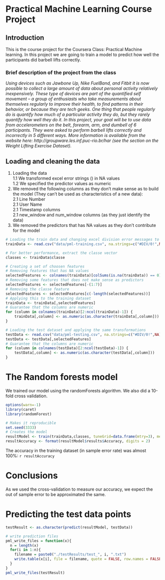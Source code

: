 Practical Machine Learning Course Project
========================================================

## Introduction

This is the course project for the Coursera Class: Practical Machine learning. In this project we are going to train a model to predict how well the participants did barbell lifts correctly.

### Brief description of the project from the class

_Using devices such as Jawbone Up, Nike FuelBand, and Fitbit it is now possible to collect a large amount of data about personal activity relatively inexpensively. These type of devices are part of the quantified self movement – a group of enthusiasts who take measurements about themselves regularly to improve their health, to find patterns in their behavior, or because they are tech geeks. One thing that people regularly do is quantify how much of a particular activity they do, but they rarely quantify how well they do it. In this project, your goal will be to use data from accelerometers on the belt, forearm, arm, and dumbell of 6 participants. They were asked to perform barbell lifts correctly and incorrectly in 5 different ways. More information is available from the website here: http://groupware.les.inf.puc-rio.br/har (see the section on the Weight Lifting Exercise Dataset)._

## Loading and cleaning the data

1. Loading the data  
1.1 We transformed excel error strings () in NA values  
1.2 We specified the predictor values as numeric  
2. We removed the following columns as they don't make sense as to build the model (They can't be used as characteristics of a new data):  
2.1 Line Number  
2.1 User Name  
2.1 Timestamp columns  
2.1 new_window and num_window columns (as they just identify the data)  
3. We removed the predictors that has NA values as they don't contribute for the model  

```r
# Loading the train data and changing excel division error messages to NA values
trainData <- read.csv("data/pml-training.csv", na.strings=c("#DIV/0!",NA))

# For better performance, extract the classe vector
classes <- trainData$classe

# Creating a set of choosen features
# Removing features that has NA values
selectedFeatures <- colnames(trainData)[colSums(is.na(trainData)) == 0]
# Removing some features that does not make sense as predictors
selectedFeatures <- selectedFeatures[-(1:7)]
# Removing the classe feature
selectedFeatures <- selectedFeatures[c(-length(selectedFeatures))]
# Applying this to the training dataset
trainData <- trainData[,selectedFeatures]
# Guarantee that the columns are numeric
for (column in colnames(trainData)[2:ncol(trainData)-1]) {
    trainData[,column] <- as.numeric(as.character(trainData[,column]))
}

# Loading the test dataset and applying the same transformations
testData <- read.csv("data/pml-testing.csv", na.strings=c("#DIV/0!",NA))
testData <- testData[,selectedFeatures]
# Guarantee that the columns are numeric
for (column in colnames(testData)[2:ncol(testData)-1]) {
    testData[,column] <- as.numeric(as.character(testData[,column]))
}
```

# The Random forests model  

We trained our model using the randomForests algorithm. We also did a 10-fold cross validation. 

```r
options(warn=-1)
library(caret)
library(randomForest)

# Makes it reproducible
set.seed(3333)
# Creates the model
resultModel <- train(trainData,classes, tuneGrid=data.frame(mtry=3), method="rf", ntree = 50, trControl = trainControl(method = "cv", number = 10))
resultAccuracy <- format(resultModel$results$Accuracy, digits = 2)
```

The accuracy in the training dataset (in sample error rate) was almost 100%: `r resultAccuracy`

# Conclusions

As we used the cross-validation to measure our accuracy, we expect the out of sample error to be approximated the same.

# Predicting the test data points

```r
testResult <- as.character(predict(resultModel, testData))

# write prediction files
pml_write_files = function(x){
  n = length(x)
  for(i in 1:n){
    filename = paste0("./testResults/test_", i, ".txt")
    write.table(x[i], file = filename, quote = FALSE, row.names = FALSE, col.names = FALSE)
  }
}
pml_write_files(testResult)
```